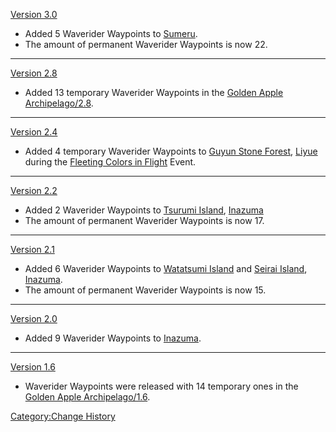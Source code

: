[[Version 3.0]]
* Added 5 Waverider Waypoints to [[Sumeru]].
* The amount of permanent Waverider Waypoints is now 22.
----
[[Version 2.8]]
* Added 13 temporary Waverider Waypoints in the [[Golden Apple Archipelago/2.8]].
----
[[Version 2.4]]
* Added 4 temporary Waverider Waypoints to [[Guyun Stone Forest]], [[Liyue]] during the [[Fleeting Colors in Flight]] Event.
----
[[Version 2.2]]
* Added 2 Waverider Waypoints to [[Tsurumi Island]], [[Inazuma]]
* The amount of permanent Waverider Waypoints is now 17.
----
[[Version 2.1]]
* Added 6 Waverider Waypoints to [[Watatsumi Island]] and [[Seirai Island]], [[Inazuma]].
* The amount of permanent Waverider Waypoints is now 15.
----
[[Version 2.0]]
* Added 9 Waverider Waypoints to [[Inazuma]].
----
[[Version 1.6]]
* Waverider Waypoints were released with 14 temporary ones in the [[Golden Apple Archipelago/1.6]].
<noinclude>[[Category:Change History]]</noinclude>
